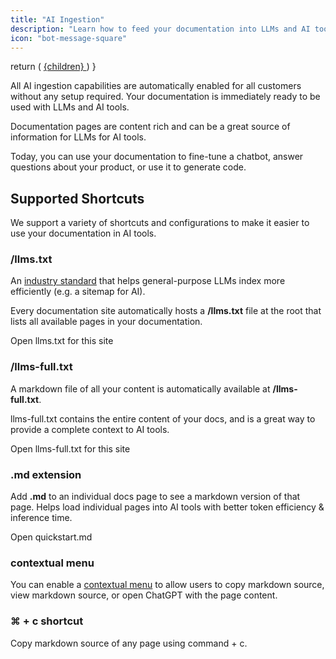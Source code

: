 ```yaml
---
title: "AI Ingestion"
description: "Learn how to feed your documentation into LLMs and AI tools"
icon: "bot-message-square"
---
```


  return (
    <a href={href} className="text-sm font-medium text-white dark:!text-zinc-950 bg-zinc-900 hover:bg-zinc-700 dark:bg-zinc-100 hover:dark:bg-zinc-300 rounded-full px-3.5 py-1.5 not-prose">
      {children}
    </a>
  )
}

All AI ingestion capabilities are automatically enabled for all customers without any setup required. Your documentation is immediately ready to be used with LLMs and AI tools.

Documentation pages are content rich and can be a great source of information for LLMs for AI tools.

Today, you can use your documentation to fine-tune a chatbot, answer questions about your product, or use it to generate code.

## Supported Shortcuts

We support a variety of shortcuts and configurations to make it easier to use your documentation in AI tools.

### /llms.txt

An [industry standard](https://llmstxt.org) that helps general-purpose LLMs index more efficiently (e.g. a sitemap for AI).

Every documentation site automatically hosts a **/llms.txt** file at the root that lists all available pages in your documentation.

<PreviewButton href="https://mintlify.com/docs/llms.txt">Open llms.txt for this site</PreviewButton>

### /llms-full.txt

A markdown file of all your content is automatically available at **/llms-full.txt**.

llms-full.txt contains the entire content of your docs, and is a great way to provide a complete context to AI tools.

<PreviewButton href="https://mintlify.com/docs/llms-full.txt">Open llms-full.txt for this site</PreviewButton>

### .md extension

Add **.md** to an individual docs page to see a markdown version of that page. Helps load individual pages into AI tools with better token efficiency & inference time.

<PreviewButton href="https://mintlify.com/docs/quickstart.md">Open quickstart.md</PreviewButton>

### contextual menu

You can enable a [contextual menu](settings#param-contextual) to allow users to copy markdown source, view markdown source, or open ChatGPT with the page content.

### ⌘ \+ c shortcut

Copy markdown source of any page using command \+ c.